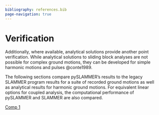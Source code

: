 ```yaml
---
bibliography: references.bib
page-navigation: true
---
```


# Verification

Additionally, where available, analytical solutions provide another point verification. While analytical solutions to sliding block analyses are not possible for complex ground motions, they can be developed for simple harmonic motions and pulses @conte1989.

The following sections compare pySLAMMER's results to the legacy SLAMMER program results for a suite of recorded ground motions as well as analytical results for harmonic ground motions. For equivalent linear options for coupled analysis, the computational performance of pySLAMMER and SLAMMER are also compared.

[Comp 1](comp_SLAMMER_results.qmd)

